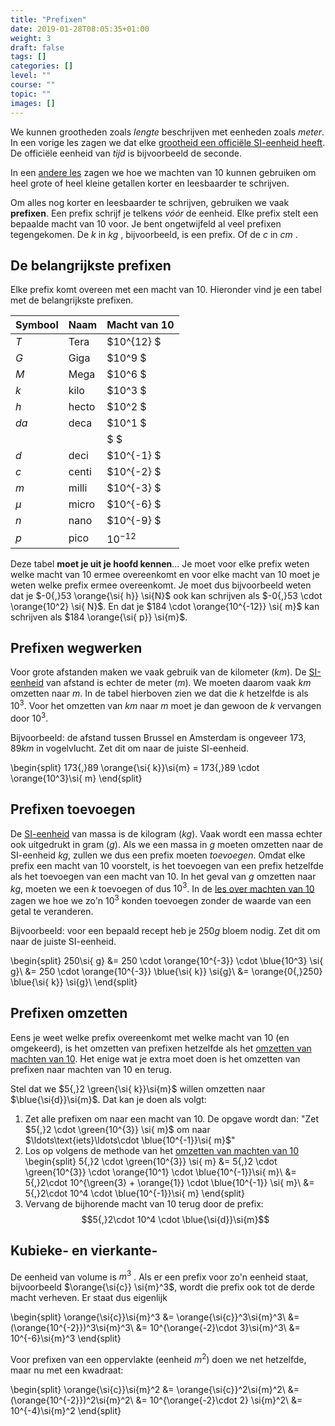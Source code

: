 ```yaml
---
title: "Prefixen"
date: 2019-01-28T08:05:35+01:00
weight: 3
draft: false
tags: []
categories: []
level: ""
course: ""
topic: ""
images: []
---
```


We kunnen grootheden zoals _lengte_ beschrijven met eenheden zoals _meter_. In een vorige les zagen we dat elke [grootheid een officiële SI-eenheid heeft](intro#si-eenheden-maken-duidelijke-afspraken). De officiële eenheid van _tijd_ is bijvoorbeeld de seconde.

In een [andere les](machten_van_10) zagen we hoe we machten van 10 kunnen gebruiken om heel grote of heel kleine getallen korter en leesbaarder te schrijven.

Om alles nog korter en leesbaarder te schrijven, gebruiken we vaak
**prefixen**. Een prefix <Mute text="(of voorvoegsel)" /> schrijf je telkens
_vóór_ de eenheid. Elke prefix stelt een bepaalde macht van 10 voor. Je bent
ongetwijfeld al veel prefixen tegengekomen. De $\si{k}$ <Mute text="(kilo)" />
in $\si{kg}$ <Mute text="(kilogram)" />, bijvoorbeeld, is een prefix. Of de
$\si{c}$ <Mute text="(centi)" /> in $\si{cm}$ <Mute text="(centimeter)" />.

## De belangrijkste prefixen

Elke prefix komt overeen met een macht van 10. Hieronder vind je een tabel met de belangrijkste prefixen.

| Symbool   | Naam  | Macht van 10 |
| --------- | ----- | ------------ |
| $\si{T}$  | Tera  | $10^{12}   $ |
| $\si{G}$  | Giga  | $10^9    $   |
| $\si{M}$  | Mega  | $10^6    $   |
| $\si{k}$  | kilo  | $10^3    $   |
| $\si{h}$  | hecto | $10^2    $   |
| $\si{da}$ | deca  | $10^1    $   |
|           |       | $        $   |
| $\si{d}$  | deci  | $10^{-1} $   |
| $\si{c}$  | centi | $10^{-2} $   |
| $\si{m}$  | milli | $10^{-3} $   |
| $\mu$     | micro | $10^{-6} $   |
| $\si{n}$  | nano  | $10^{-9} $   |
| $\si{p}$  | pico  | $10^{-12}$   |

Deze tabel **moet je uit je hoofd kennen**... Je moet voor elke prefix weten
welke macht van 10 ermee overeenkomt en voor elke macht van 10 moet je weten
welke prefix ermee overeenkomt. Je moet dus bijvoorbeeld weten dat je $-0{,}53
\orange{\si{ h}} \si{N}$ ook kan schrijven als $-0{,}53 \cdot \orange{10^2}
\si{ N}$. En dat je $184 \cdot \orange{10^{-12}} \si{ m}$ kan schrijven als
$184 \orange{\si{ p}} \si{m}$.

## Prefixen wegwerken

Voor grote afstanden maken we vaak gebruik van de kilometer ($\si{km}$). De [SI-eenheid](intro#si-eenheden-maken-duidelijke-afspraken) van afstand is echter de meter ($\si{m}$). We moeten daarom vaak $\si{km}$ omzetten naar $\si{m}$. In de tabel hierboven zien we dat die $\si{k}$ hetzelfde is als $10^{3}$. Voor het omzetten van $\si{km}$ naar $\si{m}$ moet je dan gewoon de $\si{k}$ vervangen door $10^{3}$.

Bijvoorbeeld: de afstand tussen Brussel en Amsterdam is ongeveer $173{,}89 \si{ km}$ in vogelvlucht. Zet dit om naar de juiste SI-eenheid.

\begin{split}
173{,}89 \orange{\si{ k}}\si{m}
= 173{,}89 \cdot \orange{10^3}\si{ m}
\end{split}

## Prefixen toevoegen

De [SI-eenheid](intro#si-eenheden-maken-duidelijke-afspraken) van massa is de kilogram ($\si{kg}$). Vaak wordt een massa echter ook uitgedrukt in gram ($\si{g}$). Als we een massa in $\si{g}$ moeten omzetten naar de SI-eenheid $\si{kg}$, zullen we dus een prefix moeten _toevoegen_. Omdat elke prefix een macht van 10 voorstelt, is het toevoegen van een prefix hetzelfde als het toevoegen van een macht van 10. In het geval van $\si{g}$ omzetten naar $\si{kg}$, moeten we een $\si{k}$ toevoegen of dus $10^3$. In de [les over machten van 10](machten_van_10#machten-van-10-omzetten) zagen we hoe we zo'n $10^3$ konden toevoegen zonder de waarde van een getal te veranderen.

Bijvoorbeeld: voor een bepaald recept heb je $250 \si{ g}$ bloem nodig. Zet dit om naar de juiste SI-eenheid.

\begin{split}
250\si{ g}
&= 250 \cdot \orange{10^{-3}} \cdot \blue{10^3} \si{ g}\\
&= 250 \cdot \orange{10^{-3}} \blue{\si{ k}} \si{g}\\
&= \orange{0{,}250} \blue{\si{ k}} \si{g}\\
\end{split}

## Prefixen omzetten

Eens je weet welke prefix overeenkomt met welke macht van 10 (en omgekeerd), is het omzetten van prefixen hetzelfde als het [omzetten van machten van 10](machten_van_10#machten-van-10-omzetten).
Het enige wat je extra moet doen is het omzetten van prefixen naar machten van 10 en terug.

Stel dat we $5{,}2 \green{\si{ k}}\si{m}$ willen omzetten naar $\blue{\si{d}}\si{m}$. Dat kan je doen als volgt:

1. Zet alle prefixen om naar een macht van 10. De opgave wordt dan:
   "Zet $5{,}2 \cdot \green{10^{3}} \si{ m}$ om naar $\ldots\text{iets}\ldots\cdot \blue{10^{-1}}\si{ m}$"
2. Los op volgens de methode van het [omzetten van machten van 10](machten_van_10#machten-van-10-omzetten)
   \begin{split}
   5{,}2 \cdot \green{10^{3}} \si{ m}
   &= 5{,}2 \cdot \green{10^{3}} \cdot \orange{10^1} \cdot \blue{10^{-1}}\si{ m}\\
   &= 5{,}2\cdot 10^{\green{3} + \orange{1}} \cdot \blue{10^{-1}} \si{ m}\\
   &= 5{,}2\cdot 10^4 \cdot \blue{10^{-1}}\si{ m}
   \end{split}
3. Vervang de bijhorende macht van 10 terug door de prefix:
   $$5{,}2\cdot 10^4 \cdot \blue{\si{d}}\si{m}$$

## Kubieke- en vierkante-

De eenheid van volume is $\si{m}^3$ <Mute text="(kubieke meter)" />.  Als er
een prefix voor zo'n eenheid staat, bijvoorbeeld $\orange{\si{c}} \si{m}^3$,
wordt die prefix ook tot de derde macht verheven. Er staat dus eigenlijk

\begin{split}
\orange{\si{c}}\si{m}^3
&= \orange{\si{c}}^3\si{m}^3\\
&= (\orange{10^{-2}})^3\si{m}^3\\
&= 10^{\orange{-2}\cdot 3}\si{m}^3\\
&= 10^{-6}\si{m}^3
\end{split}

Voor prefixen van een oppervlakte (eenheid $\si{m}^2$) doen we net hetzelfde, maar nu met een kwadraat:

\begin{split}
\orange{\si{c}}\si{m}^2
&= \orange{\si{c}}^2\si{m}^2\\
&= (\orange{10^{-2}})^2\si{m}^2\\
&= 10^{\orange{-2}\cdot 2} \si{m}^2\\
&= 10^{-4}\si{m}^2
\end{split}
